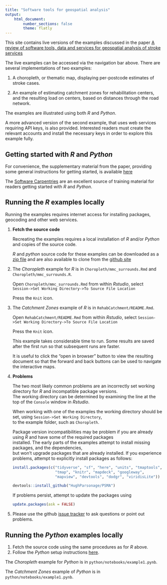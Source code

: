 ```yaml
---
title: "Software tools for geospatial analysis"
output:
    html_document:
        number_sections: false
        theme: flatly
---
```


This site contains live versions of the examples discussed in the paper 
[A review of software tools, data and services for geospatial analysis of stroke services](https:/frontiersin.org/)

The live examples can be accessed via the navigation bar above. There are several
implementations of two examples: 

1. A choropleth, or thematic map, displaying
per-postcode estimates of stroke cases.

1. An example of estimating catchment zones for rehabilitation centers,
and the resulting load on centers, based on distances through the
road network.

The examples are illustrated using both _R_ and _Python_.

A more advanced version of the second example, that uses web services
requiring API keys, is also provided. Interested readers must create
the relevant accounts and install the necessary keys in order to
explore this example fully.

## Getting started with _R_ and _Python_

For convenience, the supplementary material from the paper, providing
some general instructions for getting started, is available [here](supplementary.html)

The [Software Carpentries](https://software-carpentry.org/) are an excellent source of training material
for readers getting started with _R_ and _Python_.

## Running the _R_ examples locally

Running the examples requires internet access for installing packages, geocoding and other web services.

1. **Fetch the source code**

     Recreating the examples requires a local installation of _R_ and/or _Python_ and copies of the source code.
   
     _R_ and _python_ source code for these examples can be downloaded as a [zip file](https://github.com/richardbeare/GeospatialStroke/archive/master.zip) and are also available to clone from the [github site](https://github.com/richardbeare/GeospatialStroke/)
     
2. The _Choropleth_ example for _R_ is in `Choropleth/mmc_surrounds.Rmd` and `Choropleth/mmc_surrounds.R`.

    Open `Choropleth/mmc_surrounds.Rmd` from within _Rstudio_, select `Session->Set Working Directory->To Source File Location`
    
    Press the `Knit` icon.
   
3. The _Catchment Zones_ example of _R_ is in `RehabCatchment/README.Rmd`.

    Open `RehabCatchment/README.Rmd` from within _Rstudio_, select `Session->Set Working Directory->To Source File Location`
    
    Press the `Knit` icon.
    
    This example takes considerable time to run. Some results are saved after the first run so that subsequent runs are faster.
    
    It is useful to click the "open in browser" button to view the resulting document so that the forward and back buttons can
    be used to navigate the interactive maps.
    
4. **Problems** 

    The two most likely common problems are an incorrectly set working directory for _R_ and incompatible package versions.   
    The working directory can be determined by examining the line at the top of the `Console` window in _Rstudio_.
    
    When working with one of the examples the working directory should be set, using `Session->Set Working Directory`,  
    to the example folder, such as `Choropleth`.
    
    Package version incompatibilities may be problem if you are already using _R_ and have some of the required packages  
    installed. The early parts of the examples attempt to install missing packages, and the dependencies,  
    but won't upgrade packages that are already installed. If you experience problems, attempt to explicitly install packages as follows:
    
    ```r
    install.packages(c("tidyverse", "sf", "here", "units", "tmaptools", 
                       "tmap", "knitr", "mapdeck", "googleway",
                       "mapview", "devtools", "dodgr", "viridisLite"))

    devtools::install_github("HughParsonage/PSMA")

    ```
     
     If problems persist, attempt to update the packages using   
         
    ```r
    update.packages(ask = FALSE)
    ```
    
5. Please use the github [issue tracker](https://github.com/richardbeare/GeospatialStroke/issues) to ask questions or point out problems.    
    

## Running the _Python_ examples locally

1. Fetch the source code using the same procedures as for _R_ above.
1. Follow the _Python_ setup instructions [here](supplementary.html).

The _Choropleth_ example for _Python_ is in `python/notebooks/example1.pynb`.

The _Catchment Zones_ example of _Python_ is in `python/notebooks/example1.pynb`.


